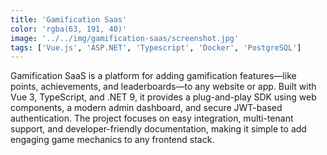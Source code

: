```yaml
---
title: 'Gamification Saas'
color: 'rgba(63, 191, 40)'
image: '../../img/gamification-saas/screenshot.jpg'
tags: ['Vue.js', 'ASP.NET', 'Typescript', 'Docker', 'PostgreSQL']
---
```


Gamification SaaS is a platform for adding gamification features—like points, achievements, and leaderboards—to any website or app. Built with Vue 3, TypeScript, and .NET 9, it provides a plug-and-play SDK using web components, a modern admin dashboard, and secure JWT-based authentication. The project focuses on easy integration, multi-tenant support, and developer-friendly documentation, making it simple to add engaging game mechanics to any frontend stack.